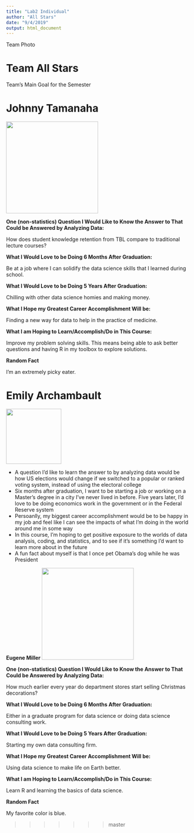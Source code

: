 ```yaml
---
title: "Lab2 Individual"
author: "All Stars"
date: "9/4/2019"
output: html_document
---
```


Team Photo

# Team All Stars

Team's Main Goal for the Semester

# Johnny Tamanaha

![](IMG_2060(1).jpg){width=250px}

**One (non-statistics) Question I Would Like to Know the Answer to That Could be Answered by Analyzing Data:**

How does student knowledge retention from TBL compare to traditional lecture courses?

**What I Would Love to be Doing 6 Months After Graduation:**

Be at a job where I can solidify the data science skills that I learned during school.

**What I Would Love to be Doing 5 Years After Graduation:**

Chilling with other data science homies and making money.

**What I Hope my Greatest Career Accomplishment Will be:**

Finding a new way for data to help in the practice of medicine. 

**What I am Hoping to Learn/Accomplish/Do in This Course:**

Improve my problem solving skills. This means being able to ask better questions and having R in my toolbox to explore solutions. 

**Random Fact**

I'm an extremely picky eater. 

# Emily Archambault

![](mephoto.jpg){width=150px}

* A question I'd like to learn the answer to by analyzing data would be how US elections would change if we switched to a popular or ranked voting system, instead of using the electoral college
* Six months after graduation, I want to be starting a job or working on a Master's degree in a city I've never lived in before. Five years later, I'd love to be doing economics work in the government or in the Federal Reserve system
* Persoanlly, my biggest career accomplishment would be to be happy in my job and feel like I can see the impacts of what I'm doing in the world around me in some way
* In this course, I'm hoping to get positive exposure to the worlds of data analysis, coding, and statistics, and to see if it's something I'd want to learn more about in the future
* A fun fact about myself is that I once pet Obama's dog while he was President

__Eugene Miller__
![](IMG_3621.png){width=250px}

**One (non-statistics) Question I Would Like to Know the Answer to That Could be Answered by Analyzing Data:**

How much earlier every year do department stores start selling Christmas decorations?

**What I Would Love to be Doing 6 Months After Graduation:**

Either in a graduate program for data science or doing data science consulting work. 

**What I Would Love to be Doing 5 Years After Graduation:**

Starting my own data consulting firm.

**What I Hope my Greatest Career Accomplishment Will be:**

Using data science to make life on Earth better.

**What I am Hoping to Learn/Accomplish/Do in This Course:**

Learn R and learning the basics of data science.

**Random Fact**

My favorite color is blue.

>>>>>>> master
